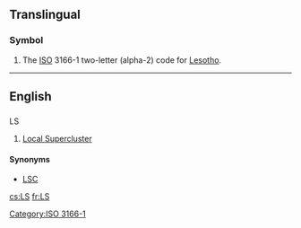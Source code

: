 {{also|.ls|l's|L's}}
==Translingual==

===Symbol===
{{head|mul|symbol}}
# The [[ISO]] 3166-1 two-letter (alpha-2) code for  [[Lesotho]].

[[Category:ISO 3166-1]]

----
==English==

==={{abbreviation|en}}===
; LS

# {{astronomy}} [[Local Supercluster]]

====Synonyms====
* {{sense|Local Supercluster}} [[LSC]]

[[cs:LS]]
[[fr:LS]]